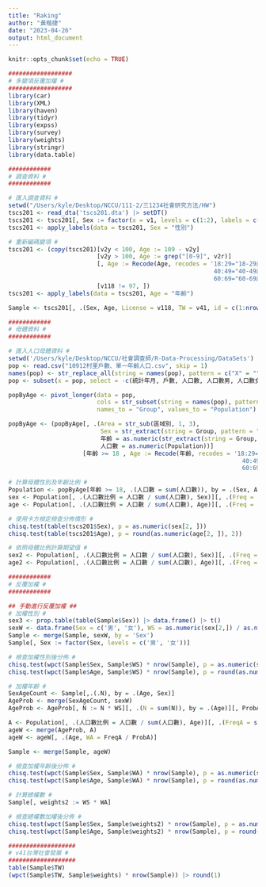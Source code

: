 ```yaml
---
title: "Raking"
author: "黃楷捷"
date: "2023-04-26"
output: html_document
---
```


```r
knitr::opts_chunk$set(echo = TRUE)
```

```r
##################
# 多變項反覆加權 #
##################
library(car)
library(XML)
library(haven)
library(tidyr)
library(expss)
library(survey)
library(weights)
library(stringr)
library(data.table)
```


```r
############
# 調查資料 #
############

# 匯入調查資料 #
setwd("/Users/kyle/Desktop/NCCU/111-2/三1234社會研究方法/HW")
tscs201 <- read_dta('tscs201.dta') |> setDT()
tscs201 <- tscs201[, Sex := factor(x = v1, levels = c(1:2), labels = c("男", "女"))]
tscs201 <- apply_labels(data = tscs201, Sex = "性別")

# 重新編碼變項 #
tscs201 <- (copy(tscs201)[v2y < 100, Age := 109 - v2y]
                         [v2y > 100, Age := grep("[0-9]", v2r)]
                         [, Age := Recode(Age, recodes = '18:29="18-29歲"; 30:39="30-39歲";
                                                          40:49="40-49歲"; 50:59="50-59歲";
                                                          60:69="60-69歲"; else="70歲以上"')]
                         [v118 != 97, ])
tscs201 <- apply_labels(data = tscs201, Age = "年齡")

Sample <- tscs201[, .(Sex, Age, License = v118, TW = v41, id = c(1:nrow(tscs201)))]

############
# 母體資料 #
############

# 匯入人口母體資料 #
setwd('/Users/kyle/Desktop/NCCU/社會調查師/R-Data-Processing/DataSets')
pop <- read.csv("10912村里戶數、單一年齡人口.csv", skip = 1)
names(pop) <- str_replace_all(string = names(pop), pattern = c("X" = "", "\\." = ""))
pop <- subset(x = pop, select = -c(統計年月, 戶數, 人口數, 人口數男, 人口數女))

popByAge <- pivot_longer(data = pop, 
                         cols = str_subset(string = names(pop), pattern = "^[0-9]"), 
                         names_to = "Group", values_to = "Population") |> setDT()

popByAge <- (popByAge[, .(Area = str_sub(區域別, 1, 3), 
                          Sex = str_extract(string = Group, pattern = "[男女]$"), 
                          年齡 = as.numeric(str_extract(string = Group, pattern = "(^[0-9]{1,3})")),
                          人口數 = as.numeric(Population))]
                     [年齡 >= 18 , Age := Recode(年齡, recodes = '18:29="18-29歲"; 30:39="30-39歲";
                                                                  40:49="40-49歲"; 50:59="50-59歲";
                                                                  60:69="60-69歲"; else="70歲以上"')])

# 計算母體性別及年齡比例 #
Population <- popByAge[年齡 >= 18, .(人口數 = sum(人口數)), by = .(Sex, Age)]
sex <- Population[, .(人口數比例 = 人口數 / sum(人口數), Sex)][, .(Freq = sum(人口數比例)), by = .(Sex)] |> t()
age <- Population[, .(人口數比例 = 人口數 / sum(人口數), Age)][, .(Freq = sum(人口數比例)), by = .(Age)] |> t()

# 使用卡方檢定檢查分佈情形 #
chisq.test(table(tscs201$Sex), p = as.numeric(sex[2, ]))
chisq.test(table(tscs201$Age), p = round(as.numeric(age[2, ]), 2))

# 依照母體比例計算期望值 #
sex2 <- Population[, .(人口數比例 = 人口數 / sum(人口數), Sex)][, .(Freq = nrow(Sample) * sum(人口數比例)), by = .(Sex)]
age2 <- Population[, .(人口數比例 = 人口數 / sum(人口數), Age)][, .(Freq = nrow(Sample) * sum(人口數比例)), by = .(Age)]

############
# 反覆加權 #
############

## 手動進行反覆加權 ##
# 加權性別 #
sex3 <- prop.table(table(Sample$Sex)) |> data.frame() |> t()
sexW <- data.frame(Sex = c('男', '女'), WS = as.numeric(sex[2,]) / as.numeric(sex3[2,]))
Sample <- merge(Sample, sexW, by = 'Sex')
Sample[, Sex := factor(Sex, levels = c('男', '女'))]

# 檢查加權性別後分佈 #
chisq.test(wpct(Sample$Sex, Sample$WS) * nrow(Sample), p = as.numeric(sex[2, ]))
chisq.test(wpct(Sample$Age, Sample$WS) * nrow(Sample), p = round(as.numeric(age[2, ]), 2))

# 加權年齡 #
SexAgeCount <- Sample[,.(.N), by = .(Age, Sex)]
AgeProb <- merge(SexAgeCount, sexW)
AgeProb <- AgeProb[, N := N * WS][, .(N = sum(N)), by = .(Age)][, ProbA := N / sum(N)][]

A <- Population[, .(人口數比例 = 人口數 / sum(人口數), Age)][, .(FreqA = sum(人口數比例)), by = .(Age)]
ageW <- merge(AgeProb, A)
ageW <- ageW[, .(Age, WA = FreqA / ProbA)]

Sample <- merge(Sample, ageW)

# 檢查加權年齡後分佈 #
chisq.test(wpct(Sample$Sex, Sample$WA) * nrow(Sample), p = as.numeric(sex[2, ]))
chisq.test(wpct(Sample$Age, Sample$WA) * nrow(Sample), p = round(as.numeric(age[2, ]), 2))

# 計算總權數 #
Sample[, weights2 := WS * WA]

# 檢查總權數加權後分佈 #
chisq.test(wpct(Sample$Sex, Sample$weights2) * nrow(Sample), p = as.numeric(sex[2, ]))
chisq.test(wpct(Sample$Age, Sample$weights2) * nrow(Sample), p = round(as.numeric(age[2, ]), 2))

###################
# v41台灣社會發展 #
###################
table(Sample$TW)
(wpct(Sample$TW, Sample$weights) * nrow(Sample)) |> round(1)
```

